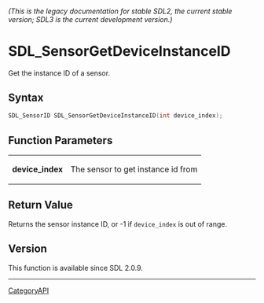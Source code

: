 ====== (This is the legacy documentation for stable SDL2, the current stable version; SDL3 is the current development version.) ======
= SDL_SensorGetDeviceInstanceID =

Get the instance ID of a sensor.

== Syntax ==

<syntaxhighlight lang='c'>
SDL_SensorID SDL_SensorGetDeviceInstanceID(int device_index);
</syntaxhighlight>

== Function Parameters ==

{|
|'''device_index'''
|The sensor to get instance id from
|}

== Return Value ==

Returns the sensor instance ID, or -1 if <code>device_index</code> is out
of range.

== Version ==

This function is available since SDL 2.0.9.

----
[[CategoryAPI]]



